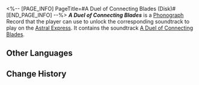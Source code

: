 <%-- [PAGE_INFO]
PageTitle=#A Duel of Connecting Blades (Disk)#
[END_PAGE_INFO] --%>
{{Item Infobox
|title       = ''A Duel of Connecting Blades''
|id          = 210363
|image       = Item A Duel of Connecting Blades (Disk).png{{subst:void|<!--$UPLOAD:<<SpriteOutput/ItemFigures/210001.png>-<Item A Duel of Connecting Blades (Disk).png>-<Item Icons>>-->}}
|type        = Disk
|invCategory = Valuables
|rarity      = 3
|effect      = 
|description = A record that can be played on the Express' phonograph. It might be a chance acquisition or a gift from someone else. All sorts of memories surge up when the music plays &mdash; the smiles, encounters, touches, and the excitement of battle. Maybe that is why people still collect records even as society rapidly advances.<br />The current record contains the track "A Duel of Connecting Blades."
}}
{{Description|''Colors reflect off spears, light sways on swords, and the war skiff chokes on the aura of murderous intent.''}}
'''''A Duel of Connecting Blades''''' is a [[Phonograph]] Record that the player can use to unlock the corresponding soundtrack to play on the [[Astral Express]]. It contains the soundtrack [[A Duel of Connecting Blades]].

==Other Languages==
{{Other Languages
|en   = ''A Duel of Connecting Blades''
|zhs  = 《撄锋竞武》
|zht  = 《攖鋒競武》
|ja   = 『鋒鋩競う決闘』
|ko   = ≪칼끝이 교차하는 비무≫
|es   = Duelo de hojas conectadas
|fr   = «&nbsp;A Duel of Connecting Blades&nbsp;»
|ru   = A Duel of Connecting Blades
|th   = "A Duel of Connecting Blades"
|vi   = "Cuộc Đấu Kiếm Kết Nối"
|de   = „Streitduell“
|id   = "A Duel of Connecting Blades"
|pt   = "A Duel of Connecting Blades"
}}

==Change History==
{{Change History|2.5}}